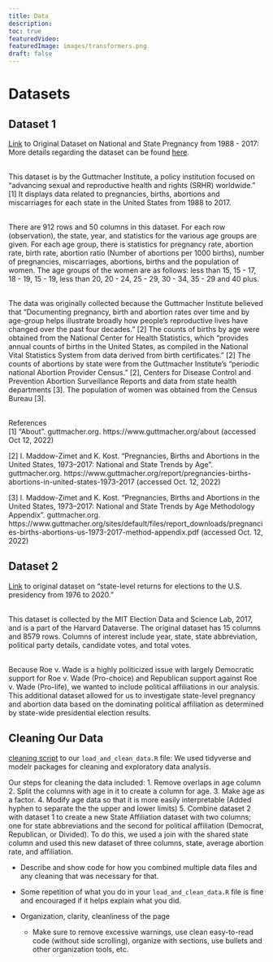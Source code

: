 ```yaml
---
title: Data
description:
toc: true
featuredVideo:
featuredImage: images/transformers.png
draft: false
---
```


# Datasets 

## Dataset 1  
[Link](https://osf.io/td7mk) to Original Dataset on National and State Pregnancy from 1988 - 2017:  More details regarding the dataset can be found [here](https://osf.io/kthnf/). 
<br><br>

This dataset is by the Guttmacher Institute, a policy institution focused on “advancing sexual and reproductive health and rights (SRHR) worldwide.” [1] It displays data related to pregnancies, births, abortions and miscarriages for each state in the United States from 1988 to 2017. 
<br><br>
  
There are 912 rows and 50 columns in this dataset. For each row (observation), the state, year, and statistics for the various age groups are given. For each age group, there is statistics for pregnancy rate, abortion rate, birth rate, abortion ratio (Number of abortions per 1000 births), number of pregnancies, miscarriages, abortions, births and the population of women. The age groups of the women are as follows: less than 15, 15 - 17, 18 - 19, 15  - 19, less than 20, 20 - 24, 25 - 29, 30 - 34, 35 - 29 and 40 plus. 
<br><br>

The data was originally collected because the Guttmacher Institute believed that “Documenting pregnancy, birth and abortion rates over time and by age-group helps illustrate broadly how people’s reproductive lives have changed over the past four decades.” [2] The counts of births by age were obtained from the National Center for Health Statistics, which “provides annual counts of births in the United States, as compiled in the National Vital Statistics System from data derived from birth certificates.” [2] The counts of abortions by state were from the Guttmacher Institute’s “periodic national Abortion Provider Census.” [2],  Centers for Disease Control and Prevention Abortion Surveillance Reports and data from state health departments [3]. The population of women was obtained from the Census Bureau [3].
<br><br>

References
<br>
[1] “About”. guttmacher.org. https://www.guttmacher.org/about (accessed Oct 12, 2022)

[2] I. Maddow-Zimet and K. Kost. “Pregnancies, Births and Abortions in the United States, 1973–2017: National and State Trends by Age”. guttmacher.org. https://www.guttmacher.org/report/pregnancies-births-abortions-in-united-states-1973-2017 (accessed Oct. 12, 2022)

[3] I. Maddow-Zimet and K. Kost. “Pregnancies, Births and Abortions in the
United States, 1973–2017: National and State Trends by Age Methodology Appendix”. guttmacher.org. https://www.guttmacher.org/sites/default/files/report_downloads/pregnancies-births-abortions-us-1973-2017-method-appendix.pdf (accessed Oct. 12, 2022)


## Dataset 2 


[Link](https://dataverse.harvard.edu/dataset.xhtml?persistentId=doi:10.7910/DVN/42MVDX) to original dataset on "state-level returns for elections to the U.S. presidency from 1976 to 2020."
<br><br>

This dataset is collected by the MIT Election Data and Science Lab, 2017, and is a part of the Harvard Dataverse. The original dataset has 15 columns and 8579 rows. Columns of interest include year, state, state abbreviation, political party details, candidate votes, and total votes.
<br><br>

Because Roe v. Wade is a highly politicized issue with largely Democratic support for Roe v. Wade (Pro-choice) and Republican support against Roe v. Wade (Pro-life), we wanted to include political affiliations in our analysis. This additional dataset allowed for us to investigate state-level pregnancy and abortion data based on the dominating political affiliation as determined by state-wide presidential election results. 

## Cleaning Our Data

[cleaning script](/Users/allisonaaron/Desktop/Data Science in R/ma4615-fa22-final-project-transformers/static/load_and_clean_data.R) to our `load_and_clean_data.R` file: 
We used tidyverse and modelr packages for cleaning and exploratory data analysis.
 
Our steps for cleaning the data included:
1. Remove overlaps in age column
2. Split the columns with age in it to create a column for age. 
3. Make age as a factor.
4. Modify age data so that it is more easily interpretable (Added hyphen to separate the the upper and lower limits)
5. Combine dataset 2 with dataset 1 to create a new State Affiliation dataset with two columns; one for state abbreviations and the second for political affiliation (Democrat, Republican, or Divided). To do this, we used a join with the shared state column and used this new dataset of three columns, state, average abortion rate, and affiliation.
 
  * Describe and show code for how you combined multiple data files and any cleaning that was necessary for that.
  
  * Some repetition of what you do in your `load_and_clean_data.R` file is fine and encouraged if it helps explain what you did.
  
* Organization, clarity, cleanliness of the page
  * Make sure to remove excessive warnings, use clean easy-to-read code (without side scrolling), organize with sections, use bullets and other organization tools, etc.
